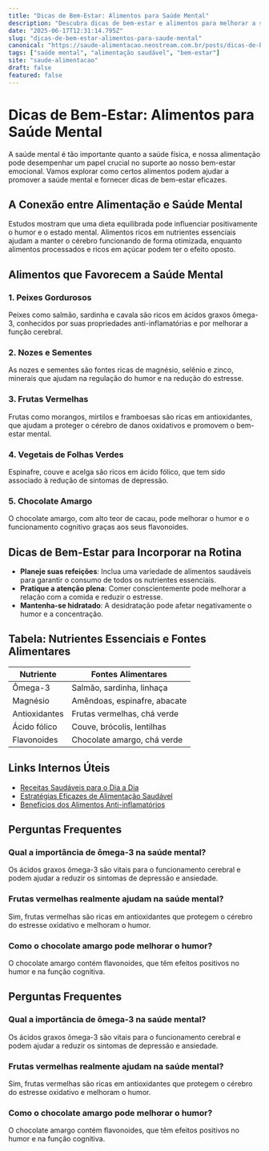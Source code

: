 ```yaml
---
title: "Dicas de Bem-Estar: Alimentos para Saúde Mental"
description: "Descubra dicas de bem-estar e alimentos para melhorar a saúde mental e promover equilíbrio emocional."
date: "2025-06-17T12:31:14.795Z"
slug: "dicas-de-bem-estar-alimentos-para-saude-mental"
canonical: "https://saude-alimentacao.neostream.com.br/posts/dicas-de-bem-estar-alimentos-para-saude-mental"
tags: ["saúde mental", "alimentação saudável", "bem-estar"]
site: "saude-alimentacao"
draft: false
featured: false
---
```


# Dicas de Bem-Estar: Alimentos para Saúde Mental

A saúde mental é tão importante quanto a saúde física, e nossa alimentação pode desempenhar um papel crucial no suporte ao nosso bem-estar emocional. Vamos explorar como certos alimentos podem ajudar a promover a saúde mental e fornecer dicas de bem-estar eficazes.

## A Conexão entre Alimentação e Saúde Mental

Estudos mostram que uma dieta equilibrada pode influenciar positivamente o humor e o estado mental. Alimentos ricos em nutrientes essenciais ajudam a manter o cérebro funcionando de forma otimizada, enquanto alimentos processados e ricos em açúcar podem ter o efeito oposto.

## Alimentos que Favorecem a Saúde Mental

### 1. Peixes Gordurosos

Peixes como salmão, sardinha e cavala são ricos em ácidos graxos ômega-3, conhecidos por suas propriedades anti-inflamatórias e por melhorar a função cerebral.

### 2. Nozes e Sementes

As nozes e sementes são fontes ricas de magnésio, selênio e zinco, minerais que ajudam na regulação do humor e na redução do estresse.

### 3. Frutas Vermelhas

Frutas como morangos, mirtilos e framboesas são ricas em antioxidantes, que ajudam a proteger o cérebro de danos oxidativos e promovem o bem-estar mental.

### 4. Vegetais de Folhas Verdes

Espinafre, couve e acelga são ricos em ácido fólico, que tem sido associado à redução de sintomas de depressão.

### 5. Chocolate Amargo

O chocolate amargo, com alto teor de cacau, pode melhorar o humor e o funcionamento cognitivo graças aos seus flavonoides.

## Dicas de Bem-Estar para Incorporar na Rotina

- **Planeje suas refeições**: Inclua uma variedade de alimentos saudáveis para garantir o consumo de todos os nutrientes essenciais.
- **Pratique a atenção plena**: Comer conscientemente pode melhorar a relação com a comida e reduzir o estresse.
- **Mantenha-se hidratado**: A desidratação pode afetar negativamente o humor e a concentração.

## Tabela: Nutrientes Essenciais e Fontes Alimentares

| Nutriente     | Fontes Alimentares                    |
|---------------|---------------------------------------|
| Ômega-3       | Salmão, sardinha, linhaça             |
| Magnésio      | Amêndoas, espinafre, abacate         |
| Antioxidantes | Frutas vermelhas, chá verde          |
| Ácido fólico  | Couve, brócolis, lentilhas           |
| Flavonoides   | Chocolate amargo, chá verde          |

## Links Internos Úteis

- [Receitas Saudáveis para o Dia a Dia](/posts/receitas-saudaveis-para-o-dia-a-dia)
- [Estratégias Eficazes de Alimentação Saudável](/posts/estrategias-eficazes-de-alimentacao-saudavel)
- [Benefícios dos Alimentos Anti-inflamatórios](/posts/beneficios-dos-alimentos-anti-inflamatorios)

## Perguntas Frequentes

### Qual a importância de ômega-3 na saúde mental?
Os ácidos graxos ômega-3 são vitais para o funcionamento cerebral e podem ajudar a reduzir os sintomas de depressão e ansiedade.

### Frutas vermelhas realmente ajudam na saúde mental?
Sim, frutas vermelhas são ricas em antioxidantes que protegem o cérebro do estresse oxidativo e melhoram o humor.

### Como o chocolate amargo pode melhorar o humor?
O chocolate amargo contém flavonoides, que têm efeitos positivos no humor e na função cognitiva.

## Perguntas Frequentes

### Qual a importância de ômega-3 na saúde mental?
Os ácidos graxos ômega-3 são vitais para o funcionamento cerebral e podem ajudar a reduzir os sintomas de depressão e ansiedade.

### Frutas vermelhas realmente ajudam na saúde mental?
Sim, frutas vermelhas são ricas em antioxidantes que protegem o cérebro do estresse oxidativo e melhoram o humor.

### Como o chocolate amargo pode melhorar o humor?
O chocolate amargo contém flavonoides, que têm efeitos positivos no humor e na função cognitiva.